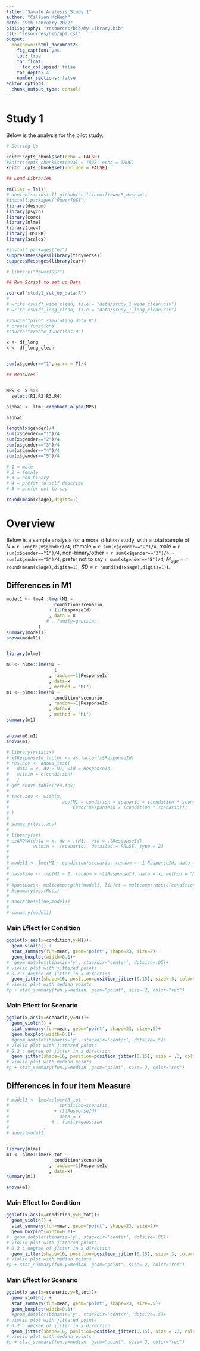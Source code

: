 ```yaml
---
title: "Sample Analysis Study 1"
author: "Cillian McHugh"
date: "9th February 2022"
bibliography: "resources/bib/My Library.bib"
csl: "resources/bib/apa.csl"
output:
  bookdown::html_document2:
    fig_caption: yes
    toc: true
    toc_float:
      toc_collapsed: false
    toc_depth: 4
    number_sections: false
editor_options: 
  chunk_output_type: console
---
```


# Study 1

Below is the analysis for the pilot study.

```r
# Setting Up

knitr::opts_chunk$set(echo = FALSE)
#knitr::opts_chunk$set(eval = TRUE, echo = TRUE)
knitr::opts_chunk$set(include = FALSE)
```


```r
## Load Libraries

rm(list = ls())
# devtools::install_github("cillianmiltown/R_desnum")
#install.packages("PowerTOST")
library(desnum)
library(psych)
library(corx)
library(nlme)
library(lme4)
library(TOSTER)
library(scales)

#install.packages("ez")
suppressMessages(library(tidyverse))
suppressMessages(library(car))

# library("PowerTOST")
```


```r
## Run Script to set up Data

source("study1_set_up_data.R")
# 
# write.csv(df_wide_clean, file = "data/study_1_wide_clean.csv")
# write.csv(df_long_clean, file = "data/study_1_long_clean.csv")

#source("pilot_simulating_data.R")
# create functions
#source("create_functions.R")

x <- df_long
x <- df_long_clean


sum(x$gender=="1",na.rm = T)/4

```

```r
## Measures


MPS <- x %>% 
  select(R1,R2,R3,R4)

alpha1 <- ltm::cronbach.alpha(MPS)

alpha1

```

```r
length(x$gender)/4
sum(x$gender=="1")/4
sum(x$gender=="2")/4
sum(x$gender=="3")/4
sum(x$gender=="4")/4
sum(x$gender=="5")/4

# 1 = male
# 2 = female
# 3 = non-binary
# 4 = prefer to self describe
# 5 = prefer not to say

round(mean(x$age),digits=1)

```
# Overview
Below is a sample analysis for a moral dilution study, with a total sample of *N* = `r length(x$gender)/4`, (female = `r sum(x$gender=="2")/4`, male = `r sum(x$gender=="1")/4`, non-binary/other = `r sum(x$gender=="3")/4 + sum(x$gender=="5")/4`, prefer not to say `r sum(x$gender=="5")/4`, *M~age~* = `r round(mean(x$age),digits=1)`, *SD* = `r round(sd(x$age),digits=1)`).



## Differences in M1

```r

model1 <- lme4::lmer(M1 ~
                  condition+scenario
                + (1|ResponseId)
                , data = x
               # , family=gaussian
            )
summary(model1)
anova(model1)


library(nlme)

m0 <- nlme::lme(M1 ~ 
                  1
                , random=~1|ResponseId
                , data=x
                , method = "ML")
m1 <- nlme::lme(M1 ~ 
                  condition*scenario
                , random=~1|ResponseId
                , data=x
                , method = "ML")
summary(m1)


anova(m0,m1)
anova(m1)

```

```r
# library(rstatix)
# x$ResponseId_factor <- as.factor(x$ResponseId)
# res.aov <- anova_test(
#   data = x, dv = M1, wid = ResponseId,
#   within = c(condition)
#   )
# get_anova_table(res.aov)
# 
# test.aov <- with(x,
#                    aov(M1 ~ condition + scenario + (condition * scenario) +
#                        Error(ResponseId / (condition * scenario)))
# )
# 
# summary(test.aov)
# 
# library(ez)
# ezANOVA(data = x, dv = .(M1), wid = .(ResponseId),
#         within = .(scenario), detailed = FALSE, type = 2)
# 
# 
# model1 <- lme(M1 ~ condition*scenario, random = ~1|ResponseId, data = x, method = "ML")
# 
# baseline <- lme(M1 ~ 1, random = ~1|ResponseId, data = x, method = "ML")
# 
# #postHocs<- multcomp::glht(model1, linfct = multcomp::mcp(c(condition*scenario) = "Tukey"))
# #summary(postHocs)
# 
# anova(baseline,model1)
# 
# summary(model1)

```


### Main Effect for Condition

```r

ggplot(x,aes(x=condition,y=M1))+
  geom_violin() +
  stat_summary(fun=mean, geom="point", shape=23, size=2)+
  geom_boxplot(width=0.1)+
#  geom_dotplot(binaxis='y', stackdir='center', dotsize=.05)+
# violin plot with jittered points
# 0.2 : degree of jitter in x direction
  geom_jitter(shape=16, position=position_jitter(0.15), size=.3, color="dark grey")
# violin plot with median points
#p + stat_summary(fun.y=median, geom="point", size=.2, color="red")

```

### Main Effect for Scenario

```r

ggplot(x,aes(x=scenario,y=M1))+
  geom_violin() +
  stat_summary(fun=mean, geom="point", shape=23, size=.5)+
  geom_boxplot(width=0.1)+
  #geom_dotplot(binaxis='y', stackdir='center', dotsize=.5)+
# violin plot with jittered points
# 0.2 : degree of jitter in x direction
  geom_jitter(shape=16, position=position_jitter(0.15), size = .3, color="dark grey")
# violin plot with median points
#p + stat_summary(fun.y=median, geom="point", size=.2, color="red")

```




## Differences in four item Measure

```r

# model1 <- lme4::lmer(R_tot ~ 
#                   condition+scenario
#                 + (1|ResponseId)
#                 , data = x
#                # , family=gaussian
#             )
# anova(model1)


library(nlme)
m1 <- nlme::lme(R_tot ~ 
                  condition*scenario
                , random=~1|ResponseId
                , data=x)
summary(m1)

anova(m1)

```

### Main Effect for Condition

```r

ggplot(x,aes(x=condition,y=R_tot))+
  geom_violin() +
  stat_summary(fun=mean, geom="point", shape=23, size=2)+
  geom_boxplot(width=0.1)+
#  geom_dotplot(binaxis='y', stackdir='center', dotsize=.05)+
# violin plot with jittered points
# 0.2 : degree of jitter in x direction
  geom_jitter(shape=16, position=position_jitter(0.15), size=.3, color="dark grey")
# violin plot with median points
#p + stat_summary(fun.y=median, geom="point", size=.2, color="red")

```

### Main Effect for Scenario

```r

ggplot(x,aes(x=scenario,y=R_tot))+
  geom_violin() +
  stat_summary(fun=mean, geom="point", shape=23, size=.5)+
  geom_boxplot(width=0.1)+
  #geom_dotplot(binaxis='y', stackdir='center', dotsize=.5)+
# violin plot with jittered points
# 0.2 : degree of jitter in x direction
  geom_jitter(shape=16, position=position_jitter(0.15), size = .3, color="dark grey")
# violin plot with median points
#p + stat_summary(fun.y=median, geom="point", size=.2, color="red")

```



